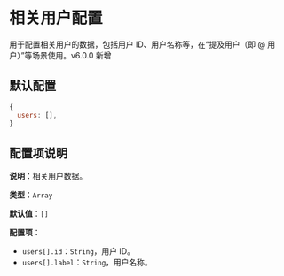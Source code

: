 
# 相关用户配置

用于配置相关用户的数据，包括用户 ID、用户名称等，在“提及用户（即 @ 用户）”等场景使用。<Badge theme="success">v6.0.0 新增</Badge>

## 默认配置

```js
{
  users: [],
}
```

## 配置项说明

**说明**：相关用户数据。

**类型**：`Array`

**默认值**：`[]`

**配置项**：

- `users[].id`：`String`，用户 ID。
- `users[].label`：`String`，用户名称。


